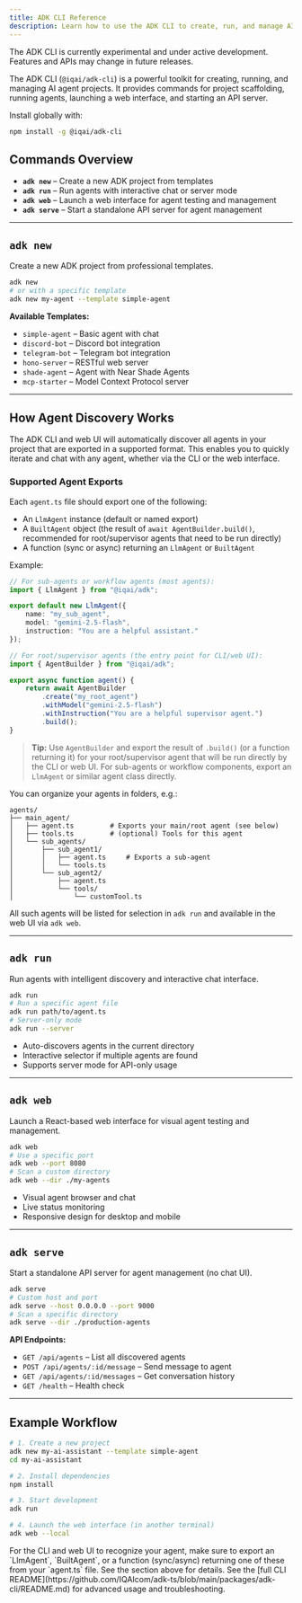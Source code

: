 ```yaml
---
title: ADK CLI Reference
description: Learn how to use the ADK CLI to create, run, and manage AI agent projects.
---
```



<Callout type="warn" title="Experimental Feature">
The ADK CLI is currently experimental and under active development. Features and APIs may change in future releases.
</Callout>


The ADK CLI (`@iqai/adk-cli`) is a powerful toolkit for creating, running, and managing AI agent projects. It provides commands for project scaffolding, running agents, launching a web interface, and starting an API server.


<Callout type="info" title="Installation">
Install globally with:

```bash
npm install -g @iqai/adk-cli
```
</Callout>

## Commands Overview

- **`adk new`** – Create a new ADK project from templates
- **`adk run`** – Run agents with interactive chat or server mode
- **`adk web`** – Launch a web interface for agent testing and management
- **`adk serve`** – Start a standalone API server for agent management

---

## `adk new`

Create a new ADK project from professional templates.

```bash
adk new
# or with a specific template
adk new my-agent --template simple-agent
```

**Available Templates:**
- `simple-agent` – Basic agent with chat
- `discord-bot` – Discord bot integration
- `telegram-bot` – Telegram bot integration
- `hono-server` – RESTful web server
- `shade-agent` – Agent with Near Shade Agents
- `mcp-starter` – Model Context Protocol server

---


## How Agent Discovery Works

The ADK CLI and web UI will automatically discover all agents in your project that are exported in a supported format. This enables you to quickly iterate and chat with any agent, whether via the CLI or the web interface.



### Supported Agent Exports

Each `agent.ts` file should export one of the following:

- An `LlmAgent` instance (default or named export)
- A `BuiltAgent` object (the result of `await AgentBuilder.build()`, recommended for root/supervisor agents that need to be run directly)
- A function (sync or async) returning an `LlmAgent` or `BuiltAgent`

Example:
```typescript
// For sub-agents or workflow agents (most agents):
import { LlmAgent } from "@iqai/adk";

export default new LlmAgent({
	name: "my_sub_agent",
	model: "gemini-2.5-flash",
	instruction: "You are a helpful assistant."
});

// For root/supervisor agents (the entry point for CLI/web UI):
import { AgentBuilder } from "@iqai/adk";

export async function agent() {
	return await AgentBuilder
		.create("my_root_agent")
		.withModel("gemini-2.5-flash")
		.withInstruction("You are a helpful supervisor agent.")
		.build();
}
```

> **Tip:** Use `AgentBuilder` and export the result of `.build()` (or a function returning it) for your root/supervisor agent that will be run directly by the CLI or web UI. For sub-agents or workflow components, export an `LlmAgent` or similar agent class directly.

You can organize your agents in folders, e.g.:
```shell
agents/
├── main_agent/
│   ├── agent.ts         # Exports your main/root agent (see below)
│   ├── tools.ts         # (optional) Tools for this agent
│   └── sub_agents/
│       ├── sub_agent1/
│       │   ├── agent.ts     # Exports a sub-agent
│       │   └── tools.ts
│       └── sub_agent2/
│           ├── agent.ts
│           └── tools/
│               └── customTool.ts
```

All such agents will be listed for selection in `adk run` and available in the web UI via `adk web`.

---

## `adk run`

Run agents with intelligent discovery and interactive chat interface.

```bash
adk run
# Run a specific agent file
adk run path/to/agent.ts
# Server-only mode
adk run --server
```

- Auto-discovers agents in the current directory
- Interactive selector if multiple agents are found
- Supports server mode for API-only usage

---

## `adk web`

Launch a React-based web interface for visual agent testing and management.

```bash
adk web
# Use a specific port
adk web --port 8080
# Scan a custom directory
adk web --dir ./my-agents
```

- Visual agent browser and chat
- Live status monitoring
- Responsive design for desktop and mobile

---

## `adk serve`

Start a standalone API server for agent management (no chat UI).

```bash
adk serve
# Custom host and port
adk serve --host 0.0.0.0 --port 9000
# Scan a specific directory
adk serve --dir ./production-agents
```

**API Endpoints:**
- `GET /api/agents` – List all discovered agents
- `POST /api/agents/:id/message` – Send message to agent
- `GET /api/agents/:id/messages` – Get conversation history
- `GET /health` – Health check

---

## Example Workflow

```bash
# 1. Create a new project
adk new my-ai-assistant --template simple-agent
cd my-ai-assistant

# 2. Install dependencies
npm install

# 3. Start development
adk run

# 4. Launch the web interface (in another terminal)
adk web --local
```

<Callout type="info" title="Agent Export Requirements">
For the CLI and web UI to recognize your agent, make sure to export an `LlmAgent`, `BuiltAgent`, or a function (sync/async) returning one of these from your `agent.ts` file. See the section above for details.
</Callout>

<Callout type="info" title="More Info">
See the [full CLI README](https://github.com/IQAIcom/adk-ts/blob/main/packages/adk-cli/README.md) for advanced usage and troubleshooting.
</Callout>
